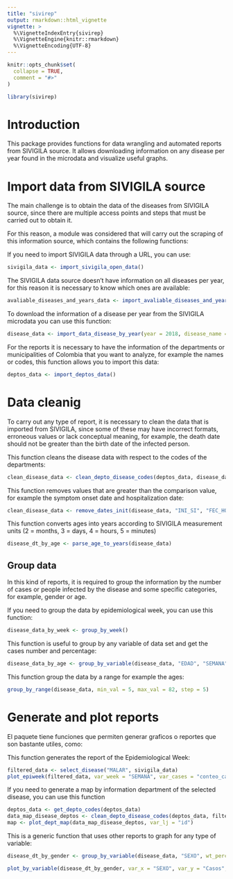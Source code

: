 ```yaml
---
title: "sivirep"
output: rmarkdown::html_vignette
vignette: >
  %\VignetteIndexEntry{sivirep}
  %\VignetteEngine{knitr::rmarkdown}
  %\VignetteEncoding{UTF-8}
---
```


```r
knitr::opts_chunk$set(
  collapse = TRUE,
  comment = "#>"
)
```

```r
library(sivirep)
```

# Introduction

This package provides functions for data wrangling and automated reports from SIVIGILA source. It allows downloading information on any disease per year found in the microdata and visualize useful graphs.

# Import data from SIVIGILA source

The main challenge is to obtain the data of the diseases from SIVIGILA source, since there are multiple access points and steps that must be carried out to obtain it.

For this reason, a module was considered that will carry out the scraping of this information source, which contains the following functions:

If you need to import SIVIGILA data through a URL, you can use:
```r
sivigila_data <- import_sivigila_open_data()
```

The SIVIGILA data source doesn't have information on all diseases per year, for this reason it is necessary to know which ones are available:

```r
avaliable_diseases_and_years_data <- import_avaliable_diseases_and_years()
```

To download the information of a disease per year from the SIVIGILA microdata you can use this function:

```r
disease_data <- import_data_disease_by_year(year = 2018, disease_name = "DENGUE")
```

For the reports it is necessary to have the information of the departments or municipalities of Colombia that you want to analyze, for example the names or codes, this function allows you to import this data:

```r
deptos_data <- import_deptos_data()
```


# Data cleanig
To carry out any type of report, it is necessary to clean the data that is imported from SIVIGILA, since some of these may have incorrect formats, erroneous values or lack conceptual meaning, for example, the death date should not be greater than the birth date of the infected person.

This function cleans the disease data with respect to the codes of the departments:

```r
clean_disease_data <- clean_depto_disease_codes(deptos_data, disease_data, make_group = TRUE)
```

This function removes values that are greater than the comparison value, for example the symptom onset date and hospitalization date:

```r
clean_disease_data <- remove_dates_init(disease_data, "INI_SI", "FEC_HOS")
```

This function converts ages into years according to SIVIGILA measurement units (2 = months, 3 = days, 4 = hours, 5 = minutes)
```r
disease_dt_by_age <- parse_age_to_years(disease_data)
```


## Group data
In this kind of reports, it is required to group the information by the number of cases or people infected by the disease and some specific categories, for example, gender or age.

If you need to group the data by epidemiological week, you can use this function:
```r
disease_data_by_week <- group_by_week()
```

This function is useful to group by any variable of data set and get the cases number and percentage:
```r
disease_data_by_age <- group_by_variable(disease_data, "EDAD", "SEMANA", wt_percentage = TRUE)
```

This function group the data by a range for example the ages:
```r
group_by_range(disease_data, min_val = 5, max_val = 82, step = 5)
```


# Generate and plot reports
El paquete tiene funciones que permiten generar graficos o reportes que son bastante utiles, como:

This function generates the report of the Epidemiological Week:
```r
filtered_data <- select_disease("MALAR", sivigila_data)
plot_epiweek(filtered_data, var_week = "SEMANA", var_cases = "conteo_casos", year = 2019, type = "date", xlabel = "Fecha de semana epidemiologica")
```

If you need to generate a map by information department of the selected disease, you can use this function

```r
deptos_data <- get_depto_codes(deptos_data)
data_map_disease_deptos <- clean_depto_disease_codes(deptos_data, filtered_data)
map <- plot_dept_map(data_map_disease_deptos, var_lj = "id")
```


This is a generic function that uses other reports to graph for any type of variable:

```r
disease_dt_by_gender <- group_by_variable(disease_data, "SEXO", wt_percentage = TRUE)

plot_by_variable(disease_dt_by_gender, var_x = "SEXO", var_y = "Casos", var_fill = "SEXO", var_per = "Porcentaje", label_x = "Género", label_y = "Casos \n (Porcentajes)", scale_name = "Género", scale_labels = c("Femenino", "Masculino"), diagram_title = "Diagrama para la variable Sexo", legend_pos = "right", bar_wd = 0.6, text_sz = 4, show_val = TRUE)
```
